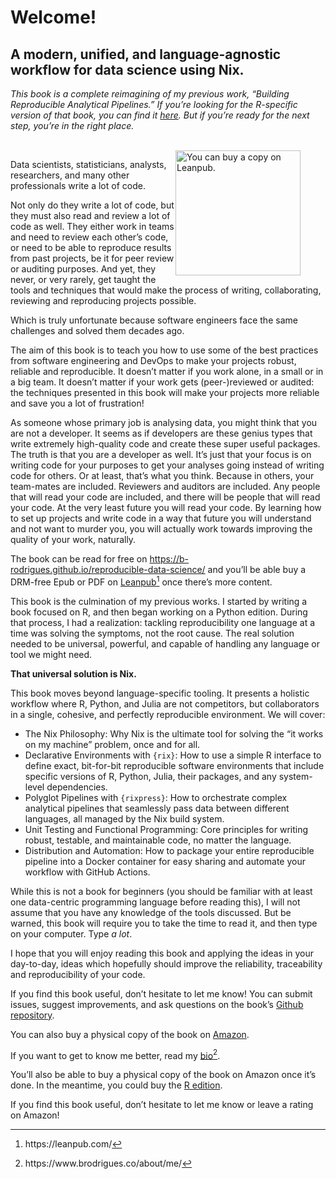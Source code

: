 # Welcome! {.unnumbered}
## A modern, unified, and language-agnostic workflow for data science using Nix.

*This book is a complete reimagining of my previous work, "Building Reproducible
Analytical Pipelines." If you're looking for the R-specific version of that
book, you can find it [here](https://www.raps-with-r.dev). But if you're ready
for the next step, you're in the right place.*

::: {.content-hidden when-format="pdf"}
<figure>
  <a href = "https://leanpub.com/raps-with-python">  
    <img style="float: right; clear: right" height="200" src="https://d2sofvawe08yqg.cloudfront.net/raps-with-r/s_hero2x?1676902653" alt="You can buy a copy on Leanpub."></img>
</a>
</figure>
:::

Data scientists, statisticians, analysts, researchers, and many other
professionals write a lot of code.

Not only do they write a lot of code, but they must also read and review a lot
of code as well. They either work in teams and need to review each other’s code,
or need to be able to reproduce results from past projects, be it for peer
review or auditing purposes. And yet, they never, or very rarely, get taught the
tools and techniques that would make the process of writing, collaborating,
reviewing and reproducing projects possible.

Which is truly unfortunate because software engineers face the same challenges
and solved them decades ago.

The aim of this book is to teach you how to use some of the best practices from
software engineering and DevOps to make your projects robust, reliable and
reproducible. It doesn’t matter if you work alone, in a small or in a big team.
It doesn’t matter if your work gets (peer-)reviewed or audited: the techniques
presented in this book will make your projects more reliable and save you a lot
of frustration!

As someone whose primary job is analysing data, you might think that you are not
a developer. It seems as if developers are these genius types that write
extremely high-quality code and create these super useful packages. The truth is
that you are a developer as well. It’s just that your focus is on writing code
for your purposes to get your analyses going instead of writing code for others.
Or at least, that’s what you think. Because in others, your team-mates are
included. Reviewers and auditors are included. Any people that will read your
code are included, and there will be people that will read your code. At the
very least future you will read your code. By learning how to set up projects
and write code in a way that future you will understand and not want to murder
you, you will actually work towards improving the quality of your work,
naturally.

The book can be read for free on
[https://b-rodrigues.github.io/reproducible-data-science/](https://b-rodrigues.github.io/reproducible-data-science/)
and you'll be able buy a DRM-free Epub or PDF on
[Leanpub](https://leanpub.com/)^[https://leanpub.com/] once there's more
content.

This book is the culmination of my previous works. I started by writing a book
focused on R, and then began working on a Python edition. During that process, I
had a realization: tackling reproducibility one language at a time was solving
the symptoms, not the root cause. The real solution needed to be universal,
powerful, and capable of handling any language or tool we might need.

**That universal solution is Nix.**

This book moves beyond language-specific tooling. It presents a holistic
workflow where R, Python, and Julia are not competitors, but collaborators in a
single, cohesive, and perfectly reproducible environment. We will cover:

-   The Nix Philosophy: Why Nix is the ultimate tool for solving the "it
    works on my machine" problem, once and for all.
-   Declarative Environments with `{rix}`: How to use a simple R interface
    to define exact, bit-for-bit reproducible software environments that include
    specific versions of R, Python, Julia, their packages, and any system-level
    dependencies.
-   Polyglot Pipelines with `{rixpress}`: How to orchestrate complex
    analytical pipelines that seamlessly pass data between different languages,
    all managed by the Nix build system.
-   Unit Testing and Functional Programming: Core principles for writing
    robust, testable, and maintainable code, no matter the language.
-   Distribution and Automation: How to package your entire reproducible
    pipeline into a Docker container for easy sharing and automate your workflow
    with GitHub Actions.

While this is not a book for beginners (you should be familiar with at least one
data-centric programming language before reading this), I will not assume that
you have any knowledge of the tools discussed. But be warned, this book will
require you to take the time to read it, and then type on your computer. Type *a
lot*.

I hope that you will enjoy reading this book and applying the ideas in your
day-to-day, ideas which hopefully should improve the reliability, traceability
and reproducibility of your code.

If you find this book useful, don’t hesitate to let me know! You can submit
issues, suggest improvements, and ask questions on the book’s [Github
repository](https://github.com/b-rodrigues/reproducible-data-science).

::: {.content-hidden when-format="pdf"}
You can also buy a physical copy of the book on [Amazon](https://www.amazon.com/dp/B0C87H6MGF/).
:::

If you want to get to know me better, read my
[bio](https://www.brodrigues.co/about/me/)^[https://www.brodrigues.co/about/me/].

::: {.content-hidden when-format="pdf"}
You'll also be able to buy a physical copy of the book on Amazon once it's done. In the
meantime, you could buy the [R edition](https://www.amazon.com/dp/B0C87H6MGF/).

If you find this book useful, don’t hesitate to let me know or leave a rating on
Amazon!
:::

